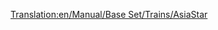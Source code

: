 [[Translation:en/Manual/Base Set/Trains/AsiaStar]]
{{hu/Manual/Base Set/Trains/Navbox Mozdonyok}}
{{hu/Manual/Base Set/Trains/Vonatok|Image=[[File:en/Manual/Base Set/Trains/Asiastar.png]]
|Name="AsiaStar"
|Cost=£50,390 ($100,780)
|Speed=265 km/h (165 mph)
|Weight=94 t
|Power=8,000 LE (5.966 kW)
|Annual=£3,514 ($7,028)
|Designed=1992
|Lifespan=25
|Capacity=N/A
|Leírás=Ez a leggyorsabb [[hu/Manual/Base Set/Villamosított vasút|villamosított vasúti]] mozdony a játékban, a vonat mindkét végén elhelyezkedő magasfeszültségű elektromos mozdonypár. 
|Valósság=Ez az [http://hu.wikipedia.org/wiki/Eurostar Eurostar] (British Rail 373 sorozat) (a Csalagútban szolgál) és az újabb [http://hu.wikipedia.org/wiki/TGV TGV]-modellek Transport Tycoon-béli megfelelője.
}}